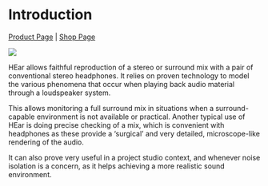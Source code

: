 # Introduction
[Product Page](https://www.flux.audio/project/ircam-hear/) 
| [Shop Page](https://shop.flux.audio/en_US/products/ircam-hear)

![](https://flux-shared.s3.amazonaws.com/doc_images/Plugins/ircam-hear/hear_00.jpg)

HEar allows faithful reproduction of a stereo or surround mix with a pair of conventional stereo headphones. It relies on
proven technology to model the various phenomena that occur when playing back audio material through a loudspeaker
system.  

This allows monitoring a full surround mix in situations when a surround-capable environment is not available or practical.
Another typical use of HEar is doing precise checking of a mix, which is convenient with headphones as these provide a
'surgical' and very detailed, microscope-like rendering of the audio.  

It can also prove very useful in a project studio context, and whenever noise isolation is a concern, as it helps achieving a
more realistic sound environment.
